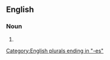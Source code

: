 ==English==

===Noun===
{{head|en|noun form}}

# {{plural of|zestfulness|lang=en}}

[[Category:English plurals ending in "-es"]]